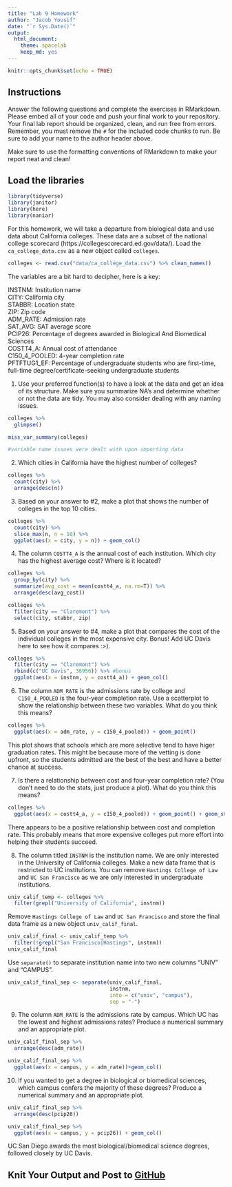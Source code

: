 ```yaml
---
title: "Lab 9 Homework"
author: "Jacob Yousif"
date: "`r Sys.Date()`"
output:
  html_document: 
    theme: spacelab
    keep_md: yes
---
```


```r
knitr::opts_chunk$set(echo = TRUE)
```

## Instructions
Answer the following questions and complete the exercises in RMarkdown. Please embed all of your code and push your final work to your repository. Your final lab report should be organized, clean, and run free from errors. Remember, you must remove the `#` for the included code chunks to run. Be sure to add your name to the author header above.  

Make sure to use the formatting conventions of RMarkdown to make your report neat and clean!  

## Load the libraries
```r
library(tidyverse)
library(janitor)
library(here)
library(naniar)
``` 

For this homework, we will take a departure from biological data and use data about California colleges. These data are a subset of the national college scorecard (https://collegescorecard.ed.gov/data/). Load the `ca_college_data.csv` as a new object called `colleges`.
```r
colleges <- read.csv("data/ca_college_data.csv") %>% clean_names()
```

The variables are a bit hard to decipher, here is a key:  

INSTNM: Institution name  
CITY: California city  
STABBR: Location state  
ZIP: Zip code  
ADM_RATE: Admission rate  
SAT_AVG: SAT average score  
PCIP26: Percentage of degrees awarded in Biological And Biomedical Sciences  
COSTT4_A: Annual cost of attendance  
C150_4_POOLED: 4-year completion rate  
PFTFTUG1_EF: Percentage of undergraduate students who are first-time, full-time degree/certificate-seeking undergraduate students  

1. Use your preferred function(s) to have a look at the data and get an idea of its structure. Make sure you summarize NA's and determine whether or not the data are tidy. You may also consider dealing with any naming issues.
```r
colleges %>% 
  glimpse()
```

```r
miss_var_summary(colleges)
```

```r
#variable name issues were dealt with upon importing data
```

2. Which cities in California have the highest number of colleges?
```r
colleges %>% 
  count(city) %>% 
  arrange(desc(n))
```

3. Based on your answer to #2, make a plot that shows the number of colleges in the top 10 cities.
```r
colleges %>% 
  count(city) %>% 
  slice_max(n, n = 10) %>% 
  ggplot(aes(x = city, y = n)) + geom_col()
```

4. The column `COSTT4_A` is the annual cost of each institution. Which city has the highest average cost? Where is it located?
```r
colleges %>% 
  group_by(city) %>% 
  summarize(avg_cost = mean(costt4_a, na.rm=T)) %>% 
  arrange(desc(avg_cost))

colleges %>% 
  filter(city == "Claremont") %>% 
  select(city, stabbr, zip)
```

5. Based on your answer to #4, make a plot that compares the cost of the individual colleges in the most expensive city. Bonus! Add UC Davis here to see how it compares :>).
```r
colleges %>% 
  filter(city == "Claremont") %>% 
  rbind(c("UC Davis", 38956)) %>% #bonus
  ggplot(aes(x = instnm, y = costt4_a)) + geom_col()
```

6. The column `ADM_RATE` is the admissions rate by college and `C150_4_POOLED` is the four-year completion rate. Use a scatterplot to show the relationship between these two variables. What do you think this means?
```r
colleges %>% 
  ggplot(aes(x = adm_rate, y = c150_4_pooled)) + geom_point()
```
This plot shows that schools which are more selective tend to have higer graduation rates. This might be because more of the vetting is done upfront, so the students admitted are the best of the best and have a better chance at success.

7. Is there a relationship between cost and four-year completion rate? (You don't need to do the stats, just produce a plot). What do you think this means?
```r
colleges %>% 
  ggplot(aes(x = costt4_a, y = c150_4_pooled)) + geom_point() + geom_smooth(method=lm)
```
There appears to be a positive relationship between cost and completion rate. This probably means that more expensive colleges put more effort into helping their students succeed.

8. The column titled `INSTNM` is the institution name. We are only interested in the University of California colleges. Make a new data frame that is restricted to UC institutions. You can remove `Hastings College of Law` and `UC San Francisco` as we are only interested in undergraduate institutions.
```r
univ_calif_temp <- colleges %>% 
  filter(grepl("University of California", instnm))
```

Remove `Hastings College of Law` and `UC San Francisco` and store the final data frame as a new object `univ_calif_final`.
```r
univ_calif_final <- univ_calif_temp %>% 
  filter(!grepl("San Francisco|Hastings", instnm))
univ_calif_final
```

Use `separate()` to separate institution name into two new columns "UNIV" and "CAMPUS".
```r
univ_calif_final_sep <- separate(univ_calif_final, 
                                 instnm, 
                                 into = c("univ", "campus"), 
                                 sep = "-")
```

9. The column `ADM_RATE` is the admissions rate by campus. Which UC has the lowest and highest admissions rates? Produce a numerical summary and an appropriate plot.
```r
univ_calif_final_sep %>% 
  arrange(desc(adm_rate))
```

```r
univ_calif_final_sep %>% 
  ggplot(aes(x = campus, y = adm_rate))+geom_col()
```

10. If you wanted to get a degree in biological or biomedical sciences, which campus confers the majority of these degrees? Produce a numerical summary and an appropriate plot.
```r
univ_calif_final_sep %>% 
  arrange(desc(pcip26))
```

```r
univ_calif_final_sep %>% 
  ggplot(aes(x = campus, y = pcip26)) + geom_col()
```
UC San Diego awards the most biological/biomedical science degrees, followed closely by UC Davis.

## Knit Your Output and Post to [GitHub](https://github.com/FRS417-DataScienceBiologists)